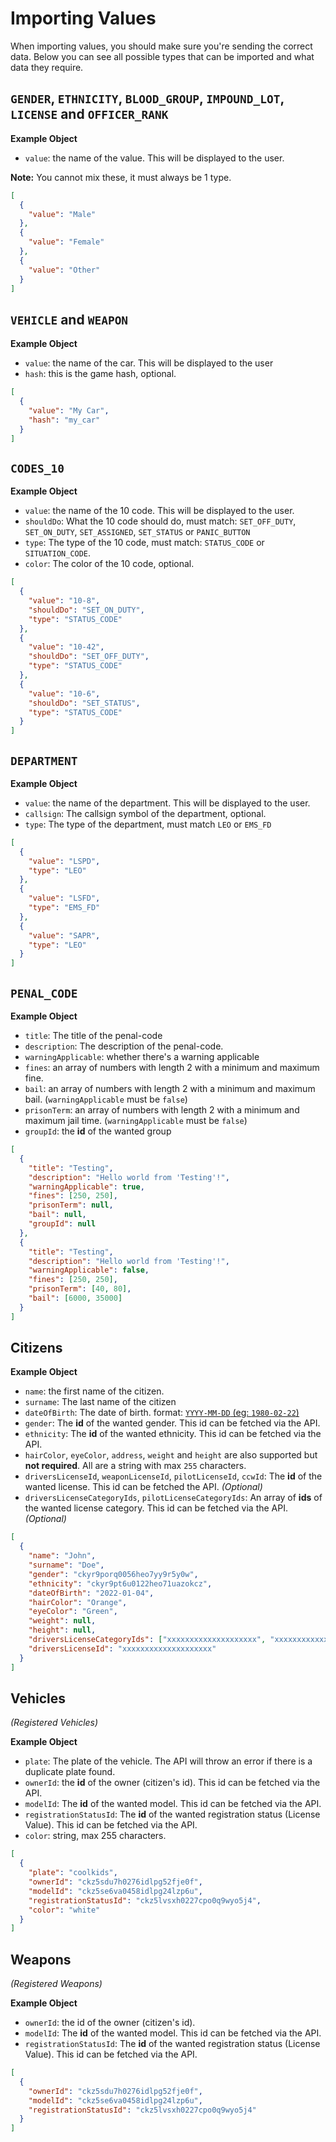 # Importing Values

When importing values, you should make sure you're sending the correct data.
Below you can see all possible types that can be imported and what data they require.

## `GENDER`, `ETHNICITY`, `BLOOD_GROUP`, `IMPOUND_LOT`, `LICENSE` and `OFFICER_RANK`

**Example Object**

- `value`: the name of the value. This will be displayed to the user.

**Note:** You cannot mix these, it must always be 1 type.

```json
[
  {
    "value": "Male"
  },
  {
    "value": "Female"
  },
  {
    "value": "Other"
  }
]
```

## `VEHICLE` and `WEAPON`

**Example Object**

- `value`: the name of the car. This will be displayed to the user
- `hash`: this is the game hash, optional.

```json
[
  {
    "value": "My Car",
    "hash": "my_car"
  }
]
```

## `CODES_10`

**Example Object**

- `value`: the name of the 10 code. This will be displayed to the user.
- `shouldDo`: What the 10 code should do, must match: `SET_OFF_DUTY`, `SET_ON_DUTY`, `SET_ASSIGNED`, `SET_STATUS` or `PANIC_BUTTON`
- `type`: The type of the 10 code, must match: `STATUS_CODE` or `SITUATION_CODE`.
- `color`: The color of the 10 code, optional.

```json
[
  {
    "value": "10-8",
    "shouldDo": "SET_ON_DUTY",
    "type": "STATUS_CODE"
  },
  {
    "value": "10-42",
    "shouldDo": "SET_OFF_DUTY",
    "type": "STATUS_CODE"
  },
  {
    "value": "10-6",
    "shouldDo": "SET_STATUS",
    "type": "STATUS_CODE"
  }
]
```

## `DEPARTMENT`

**Example Object**

- `value`: the name of the department. This will be displayed to the user.
- `callsign`: The callsign symbol of the department, optional.
- `type`: The type of the department, must match `LEO` or `EMS_FD`

```json
[
  {
    "value": "LSPD",
    "type": "LEO"
  },
  {
    "value": "LSFD",
    "type": "EMS_FD"
  },
  {
    "value": "SAPR",
    "type": "LEO"
  }
]
```

## `PENAL_CODE`

**Example Object**

- `title`: The title of the penal-code
- `description`: The description of the penal-code.
- `warningApplicable`: whether there's a warning applicable
- `fines`: an array of numbers with length 2 with a minimum and maximum fine.
- `bail`: an array of numbers with length 2 with a minimum and maximum bail. (`warningApplicable` must be `false`)
- `prisonTerm`: an array of numbers with length 2 with a minimum and maximum jail time. (`warningApplicable` must be `false`)
- `groupId`: the **id** of the wanted group

```json
[
  {
    "title": "Testing",
    "description": "Hello world from 'Testing'!",
    "warningApplicable": true,
    "fines": [250, 250],
    "prisonTerm": null,
    "bail": null,
    "groupId": null
  },
  {
    "title": "Testing",
    "description": "Hello world from 'Testing'!",
    "warningApplicable": false,
    "fines": [250, 250],
    "prisonTerm": [40, 80],
    "bail": [6000, 35000]
  }
]
```

## Citizens

**Example Object**

- `name`: the first name of the citizen.
- `surname`: The last name of the citizen
- `dateOfBirth`: The date of birth. format: [`YYYY-MM-DD` (eg: `1980-02-22`)](https://www.iso.org/iso-8601-date-and-time-format.html)
- `gender`: The **id** of the wanted gender. This id can be fetched via the API.
- `ethnicity`: The **id** of the wanted ethnicity. This id can be fetched via the API.
- `hairColor`, `eyeColor`, `address`, `weight` and `height` are also supported but **not required**. All are a string with max `255` characters.
- `driversLicenseId`, `weaponLicenseId`, `pilotLicenseId`, `ccwId`: The **id** of the wanted license. This id can be fetched the API. _(Optional)_
- `driversLicenseCategoryIds`, `pilotLicenseCategoryIds`: An array of **ids** of the wanted license category. This id can be fetched via the API. _(Optional)_

```json
[
  {
    "name": "John",
    "surname": "Doe",
    "gender": "ckyr9porq0056heo7yy9r5y0w",
    "ethnicity": "ckyr9pt6u0122heo71uazokcz",
    "dateOfBirth": "2022-01-04",
    "hairColor": "Orange",
    "eyeColor": "Green",
    "weight": null,
    "height": null,
    "driversLicenseCategoryIds": ["xxxxxxxxxxxxxxxxxxxx", "xxxxxxxxxxxxxxxxxxxxxxxxxxx"],
    "driversLicenseId": "xxxxxxxxxxxxxxxxxxxx"
  }
]
```

## Vehicles

_(Registered Vehicles)_

**Example Object**

- `plate`: The plate of the vehicle. The API will throw an error if there is a duplicate plate found.
- `ownerId`: the **id** of the owner (citizen's id). This id can be fetched via the API.
- `modelId`: The **id** of the wanted model. This id can be fetched via the API.
- `registrationStatusId`: The **id** of the wanted registration status (License Value). This id can be fetched via the API.
- `color`: string, max 255 characters.

```json
[
  {
    "plate": "coolkids",
    "ownerId": "ckz5sdu7h0276idlpg52fje0f",
    "modelId": "ckz5se6va0458idlpg24lzp6u",
    "registrationStatusId": "ckz5lvsxh0227cpo0q9wyo5j4",
    "color": "white"
  }
]
```

## Weapons

_(Registered Weapons)_

**Example Object**

- `ownerId`: the id of the owner (citizen's id).
- `modelId`: The **id** of the wanted model. This id can be fetched via the API.
- `registrationStatusId`: The **id** of the wanted registration status (License Value). This id can be fetched via the API.

```json
[
  {
    "ownerId": "ckz5sdu7h0276idlpg52fje0f",
    "modelId": "ckz5se6va0458idlpg24lzp6u",
    "registrationStatusId": "ckz5lvsxh0227cpo0q9wyo5j4"
  }
]
```
